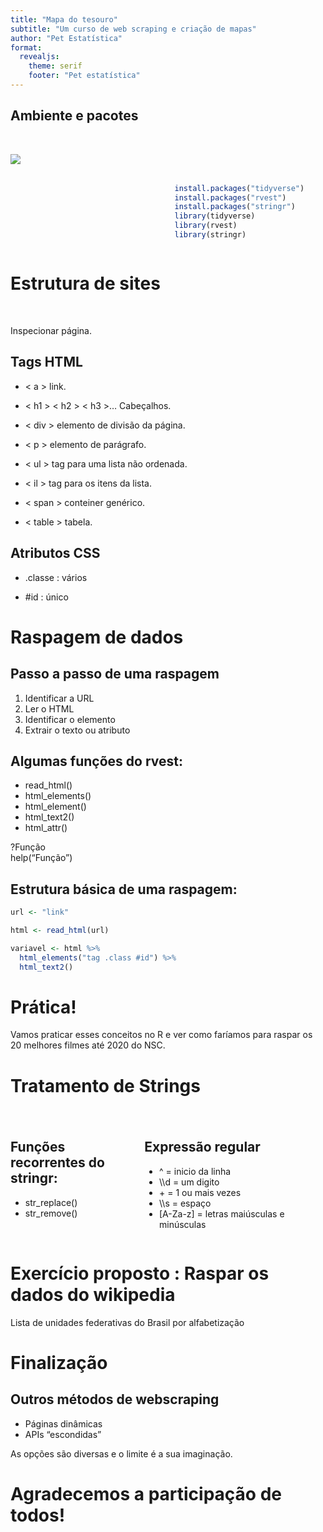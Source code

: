 ```yaml
---
title: "Mapa do tesouro"
subtitle: "Um curso de web scraping e criação de mapas"
author: "Pet Estatística"
format: 
  revealjs:
    theme: serif
    footer: "Pet estatística"
---
```


## Ambiente e pacotes
:::: {.columns}

::: {.column width="50%"}
<br>
![](mural2.png)
:::

::: {.column width="50%"}
<br>
<br>
<br>
``` r
install.packages("tidyverse")
install.packages("rvest")
install.packages("stringr")
library(tidyverse)
library(rvest)
library(stringr)
```

:::

::::
# Estrutura de sites

<br>

::: aside
Inspecionar página.
:::

## Tags HTML

- < a > link.

- < h1 > < h2 > < h3 >... Cabeçalhos.

- < div > elemento de divisão da página.

- < p > elemento de parágrafo.

- < ul > tag para uma lista não ordenada.

- < il > tag para os itens da lista.

- < span > conteiner genérico.

- < table > tabela.

## Atributos CSS

- .classe : vários

- #id : único

# Raspagem de dados 

## Passo a passo de uma raspagem

1. Identificar a URL
2. Ler o HTML
3. Identificar o elemento
4. Extrair o texto ou atributo

## Algumas funções do rvest:


- read_html()
- html_elements()
- html_element()
- html_text2()
- html_attr()

::: aside
?Função <br>
help("Função")
:::

## Estrutura básica de uma raspagem:

```r
url <- "link"

html <- read_html(url)

variavel <- html %>%
  html_elements("tag .class #id") %>%
  html_text2()
```



# Prática!

Vamos praticar esses conceitos no R e ver como faríamos para raspar os 20 melhores filmes até 2020 do NSC.

# Tratamento de Strings

#
:::: {.columns}

::: {.column width="40%"}
## Funções recorrentes do stringr:

- str_replace()
- str_remove()
:::

::: {.column width="60%"}

## Expressão regular
- ^ = inicio da linha
- \\\\d = um digito
- \+ = 1 ou mais vezes
- \\\\s = espaço
- [A-Za-z] = letras maiúsculas e minúsculas
:::

::::

# Exercício proposto : Raspar os dados do wikipedia

Lista de unidades federativas do Brasil por alfabetização



# Finalização

## Outros métodos de webscraping

- Páginas dinâmicas
- APIs "escondidas" 

::: aside
As opções são diversas e o limite é a sua imaginação.
:::

# Agradecemos a participação de todos!

